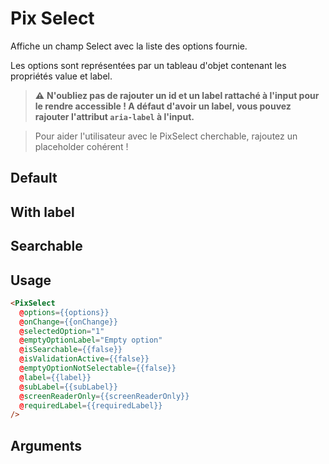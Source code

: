 
<Meta
  title='Form/Select'
  component='PixSelect'
  decorators={[centered]}
  argTypes={stories.argTypes}
/>

# Pix Select

Affiche un champ Select avec la liste des options fournie.

Les options sont représentées par un tableau d'objet contenant les propriétés value et label.

> **⚠️** __N'oubliez pas de rajouter un id et un label rattaché à l'input pour le rendre accessible !
A défaut d'avoir un label, vous pouvez rajouter l'attribut `aria-label` à l'input.__

> Pour aider l'utilisateur avec le PixSelect cherchable, rajoutez un placeholder cohérent !

## Default

<Canvas>
  <Story name='Default' story={stories.Default} height={200} />
</Canvas>

## With label

<Canvas>
  <Story story={stories.withLabel} height={100} />
</Canvas>

## Searchable

<Canvas>
  <Story name="SearchableSelect" story={stories.searchableSelect} height={110} />
</Canvas>

## Usage

```html
<PixSelect
  @options={{options}}
  @onChange={{onChange}}
  @selectedOption="1"
  @emptyOptionLabel="Empty option"
  @isSearchable={{false}}
  @isValidationActive={{false}}
  @emptyOptionNotSelectable={{false}}
  @label={{label}}
  @subLabel={{subLabel}}
  @screenReaderOnly={{screenReaderOnly}}
  @requiredLabel={{requiredLabel}}
/>
```

## Arguments

<ArgsTable story="Default" />
